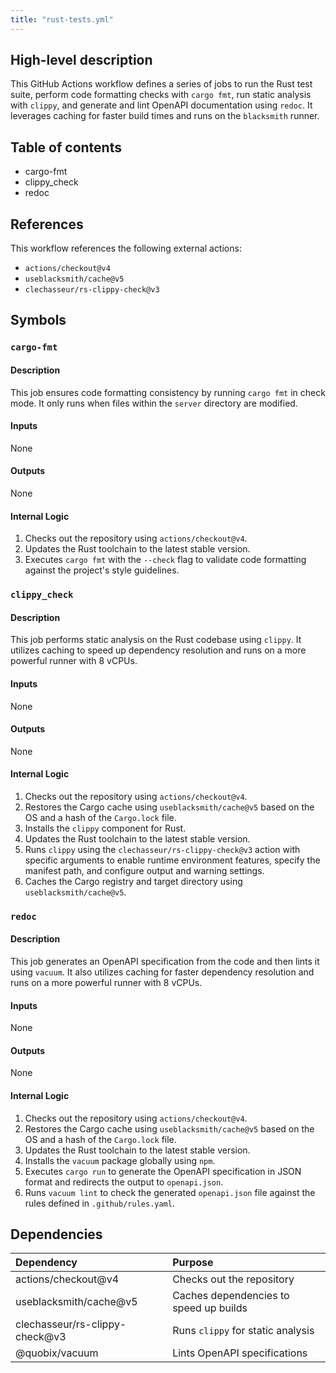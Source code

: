 ```yaml
---
title: "rust-tests.yml"
---
```


## High-level description
This GitHub Actions workflow defines a series of jobs to run the Rust test suite, perform code formatting checks with `cargo fmt`, run static analysis with `clippy`, and generate and lint OpenAPI documentation using `redoc`. It leverages caching for faster build times and runs on the `blacksmith` runner.

## Table of contents
- cargo-fmt
- clippy_check
- redoc

## References
This workflow references the following external actions:
- `actions/checkout@v4`
- `useblacksmith/cache@v5`
- `clechasseur/rs-clippy-check@v3`

## Symbols
### `cargo-fmt`
#### Description
This job ensures code formatting consistency by running `cargo fmt` in check mode. It only runs when files within the `server` directory are modified.

#### Inputs
None

#### Outputs
None

#### Internal Logic
1. Checks out the repository using `actions/checkout@v4`.
2. Updates the Rust toolchain to the latest stable version.
3. Executes `cargo fmt` with the `--check` flag to validate code formatting against the project's style guidelines.

### `clippy_check`
#### Description
This job performs static analysis on the Rust codebase using `clippy`. It utilizes caching to speed up dependency resolution and runs on a more powerful runner with 8 vCPUs.

#### Inputs
None

#### Outputs
None

#### Internal Logic
1. Checks out the repository using `actions/checkout@v4`.
2. Restores the Cargo cache using `useblacksmith/cache@v5` based on the OS and a hash of the `Cargo.lock` file.
3. Installs the `clippy` component for Rust.
4. Updates the Rust toolchain to the latest stable version.
5. Runs `clippy` using the `clechasseur/rs-clippy-check@v3` action with specific arguments to enable runtime environment features, specify the manifest path, and configure output and warning settings.
6. Caches the Cargo registry and target directory using `useblacksmith/cache@v5`.

### `redoc`
#### Description
This job generates an OpenAPI specification from the code and then lints it using `vacuum`. It also utilizes caching for faster dependency resolution and runs on a more powerful runner with 8 vCPUs.

#### Inputs
None

#### Outputs
None

#### Internal Logic
1. Checks out the repository using `actions/checkout@v4`.
2. Restores the Cargo cache using `useblacksmith/cache@v5` based on the OS and a hash of the `Cargo.lock` file.
3. Updates the Rust toolchain to the latest stable version.
4. Installs the `vacuum` package globally using `npm`.
5. Executes `cargo run` to generate the OpenAPI specification in JSON format and redirects the output to `openapi.json`.
6. Runs `vacuum lint` to check the generated `openapi.json` file against the rules defined in `.github/rules.yaml`.

## Dependencies
| Dependency | Purpose |
|:-----------|:--------|
| actions/checkout@v4 | Checks out the repository |
| useblacksmith/cache@v5 | Caches dependencies to speed up builds |
| clechasseur/rs-clippy-check@v3 | Runs `clippy` for static analysis |
| @quobix/vacuum | Lints OpenAPI specifications |
